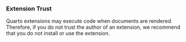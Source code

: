 ::: {.callout-warning appearance="simple"}
### Extension Trust

Quarto extensions may execute code when documents are rendered. Therefore, if you do not trust the author of an extension, we recommend that you do not install or use the extension.
:::


